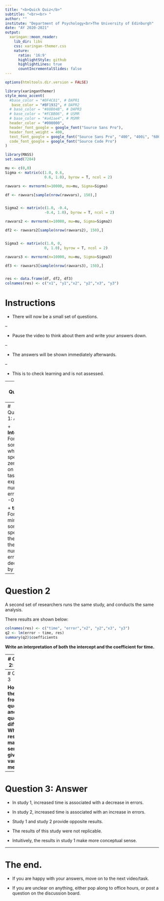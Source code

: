 ```yaml
---
title: "<b>Quick Quiz</b>"
subtitle: "<br><br> "
author: ""
institute: "Department of Psychology<br>The University of Edinburgh"
date: "AY 2020-2021"
output:
  xaringan::moon_reader:
    lib_dir: libs
    css: xaringan-themer.css
    nature:
      ratio: '16:9'
      highlightStyle: github
      highlightLines: true
      countIncrementalSlides: false
---
```



```r
options(htmltools.dir.version = FALSE)
```

```r
library(xaringanthemer)
style_mono_accent(
  #base_color = "#0F4C81", # DAPR1
   base_color = "#BF1932", # DAPR2
  # base_color = "#88B04B", # DAPR3 
  # base_color = "#FCBB06", # USMR
  # base_color = "#a41ae4", # MSMR
  header_color = "#000000",
  header_font_google = google_font("Source Sans Pro"),
  header_font_weight = 400,
  text_font_google = google_font("Source Sans Pro", "400", "400i", "600", "600i"),
  code_font_google = google_font("Source Code Pro")
)
```

```r
library(MASS)
set.seed(7284)

mu <- c(0,0)
Sigma <- matrix(c(1.0, 0.6,
                  0.6, 1.0), byrow = T, ncol = 2)

rawvars <- mvrnorm(n=10000, mu=mu, Sigma=Sigma)

df <- rawvars[sample(nrow(rawvars), 150),]


Sigma2 <- matrix(c(1.0, -0.4,
                  -0.4, 1.0), byrow = T, ncol = 2)

rawvars2 <- mvrnorm(n=10000, mu=mu, Sigma=Sigma2)

df2 <- rawvars2[sample(nrow(rawvars2), 150),]


Sigma3 <- matrix(c(1.0, 0,
                  0, 1.0), byrow = T, ncol = 2)

rawvars3 <- mvrnorm(n=10000, mu=mu, Sigma=Sigma3)

df3 <- rawvars3[sample(nrow(rawvars3), 150),]


res <- data.frame(df, df2, df3)
colnames(res) <- c("x1", "y1","x2", "y2","x3", "y3")
```


# Instructions
+ There will now be a small set of questions. 

--

+ Pause the video to think about them and write your answers down. 

--

+ The answers will be shown immediately afterwards.

--

+ This is to check learning and is not assessed.

---
# Question 1

I conduct a study where I measure the time it takes (in minutes) for a participant to complete a task, where the score for the task is the number of errors they make. 

My outcome measure is errors, and my predictor is time. 

I get the following results:


```r
colnames(res) <- c("x1", "y1","time", "error","x3", "y3")
q1 <- lm(error ~ time, res)
summary(q1)$coefficients
```


**Write an interpretation of both the intercept and the coefficient for time.**

---
# Question 1: Answer

+ **Intercept**: For someone who spends zero time on the task the expected number of errors is -0.002 

+ **time**: For every minute someone spends on the task, the number of errors decreases by -0.46


---
# Question 2

A second set of researchers runs the same study, and conducts the same analysis. 

There results are shown below:


```r
colnames(res) <- c("time", "error","x2", "y2","x3", "y3")
q2 <- lm(error ~ time, res)
summary(q2)$coefficients
```


**Write an interpretation of both the intercept and the coefficient for time.**


---
# Question 2: Answer

+ **Intercept**: For someone who spends zero time on the task the expected number of errors is -0.06 

+ **time**: For every minute someone spends on the task, the number of errors increases by 0.60


---
# Question 3

**How do the results from question 1 and question 2 differ? Which results make most sense given the variables measured?**



---
# Question 3: Answer

+ In study 1, increased time is associated with a decrease in errors.

+ In study 2, increased time is associated with an increase in errors.

+ Study 1 and study 2 provide opposite results. 

+ The results of this study were not replicable. 

+ Intuitively, the results in study 1 make more conceptual sense.



---
# The end.

+ If you are happy with your answers, move on to the next video/task.

+ If you are unclear on anything, either pop along to office hours, or post a question on the discussion board. 